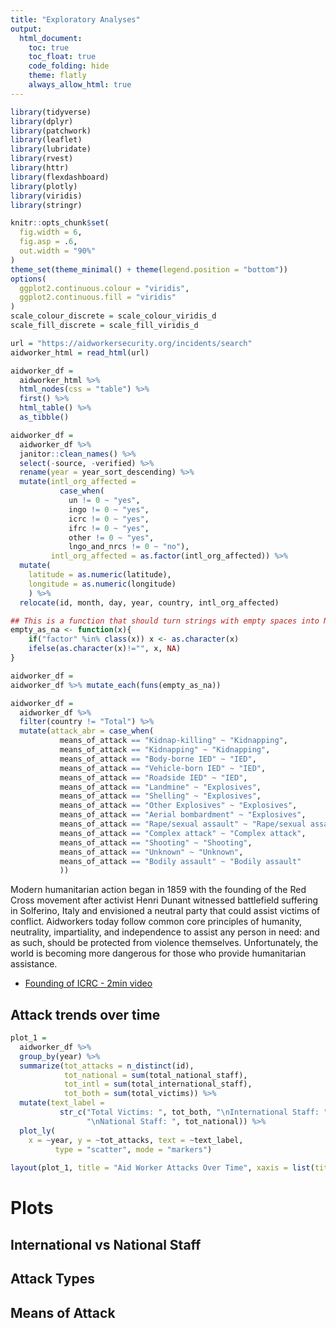 ```yaml
---
title: "Exploratory Analyses"
output: 
  html_document:
    toc: true
    toc_float: true
    code_folding: hide 
    theme: flatly
    always_allow_html: true
---
```


```r
library(tidyverse)
library(dplyr)
library(patchwork)
library(leaflet)
library(lubridate)
library(rvest)
library(httr)
library(flexdashboard)
library(plotly)
library(viridis)
library(stringr)

knitr::opts_chunk$set(
  fig.width = 6,
  fig.asp = .6,
  out.width = "90%"
)
theme_set(theme_minimal() + theme(legend.position = "bottom"))
options(
  ggplot2.continuous.colour = "viridis",
  ggplot2.continuous.fill = "viridis"
)
scale_colour_discrete = scale_colour_viridis_d
scale_fill_discrete = scale_fill_viridis_d
```

```r
url = "https://aidworkersecurity.org/incidents/search"
aidworker_html = read_html(url)

aidworker_df = 
  aidworker_html %>% 
  html_nodes(css = "table") %>%  
  first() %>% 
  html_table() %>% 
  as_tibble()

aidworker_df =
  aidworker_df %>%
  janitor::clean_names() %>% 
  select(-source, -verified) %>% 
  rename(year = year_sort_descending) %>% 
  mutate(intl_org_affected = 
           case_when(
             un != 0 ~ "yes",
             ingo != 0 ~ "yes",
             icrc != 0 ~ "yes",
             ifrc != 0 ~ "yes",
             other != 0 ~ "yes",
             lngo_and_nrcs != 0 ~ "no"),
         intl_org_affected = as.factor(intl_org_affected)) %>% 
  mutate(
    latitude = as.numeric(latitude),
    longitude = as.numeric(longitude)
    ) %>% 
  relocate(id, month, day, year, country, intl_org_affected)

## This is a function that should turn strings with empty spaces into NA 
empty_as_na <- function(x){
    if("factor" %in% class(x)) x <- as.character(x) 
    ifelse(as.character(x)!="", x, NA)
}

aidworker_df = 
aidworker_df %>% mutate_each(funs(empty_as_na)) 

aidworker_df = 
  aidworker_df %>% 
  filter(country != "Total") %>% 
  mutate(attack_abr = case_when(
           means_of_attack == "Kidnap-killing" ~ "Kidnapping",
           means_of_attack == "Kidnapping" ~ "Kidnapping",
           means_of_attack == "Body-borne IED" ~ "IED", 
           means_of_attack == "Vehicle-born IED" ~ "IED", 
           means_of_attack == "Roadside IED" ~ "IED",
           means_of_attack == "Landmine" ~ "Explosives", 
           means_of_attack == "Shelling" ~ "Explosives",
           means_of_attack == "Other Explosives" ~ "Explosives",
           means_of_attack == "Aerial bombardment" ~ "Explosives",
           means_of_attack == "Rape/sexual assault" ~ "Rape/sexual assault",
           means_of_attack == "Complex attack" ~ "Complex attack",
           means_of_attack == "Shooting" ~ "Shooting",
           means_of_attack == "Unknown" ~ "Unknown", 
           means_of_attack == "Bodily assault" ~ "Bodily assault"
           ))
```

Modern humanitarian action began in 1859 with the founding of the Red Cross movement after activist Henri Dunant witnessed battlefield suffering in Solferino, Italy and envisioned a neutral party that could assist victims of conflict. Aidworkers today follow common core principles of humanity, neutrality, impartiality, and independence to assist any person in need: and as such, should be protected from violence themselves. Unfortunately, the world is becoming more dangerous for those who provide humanitarian assistance.

* [Founding of ICRC - 2min video](https://www.icrc.org/en/who-we-are/history/founding)



## Attack trends over time

```r
plot_1 = 
  aidworker_df %>% 
  group_by(year) %>% 
  summarize(tot_attacks = n_distinct(id),
            tot_national = sum(total_national_staff),
            tot_intl = sum(total_international_staff),
            tot_both = sum(total_victims)) %>% 
  mutate(text_label = 
           str_c("Total Victims: ", tot_both, "\nInternational Staff: ", tot_intl,
                 "\nNational Staff: ", tot_national)) %>% 
  plot_ly(
    x = ~year, y = ~tot_attacks, text = ~text_label,
          type = "scatter", mode = "markers")
  
layout(plot_1, title = "Aid Worker Attacks Over Time", xaxis = list(title = "Year"), yaxis = list(title = "Number of Attack Incidents"))
```





# Plots

## International vs National Staff

## Attack Types


## Means of Attack



